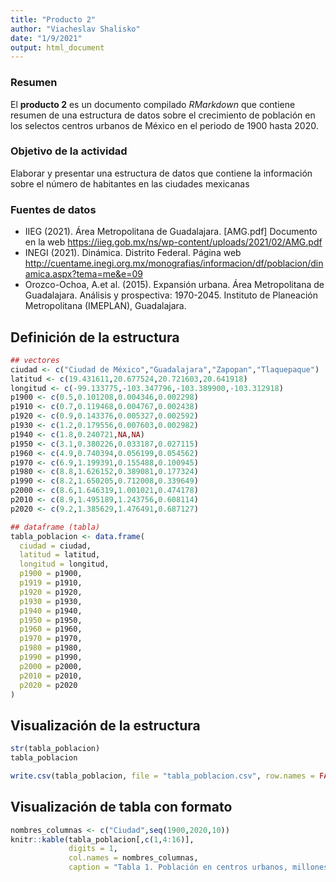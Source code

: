 ---
title: "Producto 2"
author: "Viacheslav Shalisko"
date: "1/9/2021"
output: html_document
---

### Resumen
El **producto 2** es un documento compilado *RMarkdown* que contiene resumen de una estructura de datos sobre el crecimiento de población en los selectos centros urbanos de México en el periodo de 1900 hasta 2020.

### Objetivo de la actividad
Elaborar y presentar una estructura de datos que contiene la información sobre el número de habitantes en las ciudades mexicanas

### Fuentes de datos

* IIEG (2021). Área Metropolitana de Guadalajara. [AMG.pdf] Documento en la web <https://iieg.gob.mx/ns/wp-content/uploads/2021/02/AMG.pdf>
* INEGI (2021). Dinámica. Distrito Federal. Página web <http://cuentame.inegi.org.mx/monografias/informacion/df/poblacion/dinamica.aspx?tema=me&e=09>
* Orozco-Ochoa, A.et al. (2015).  Expansión urbana. Área Metropolitana de Guadalajara. Análisis y prospectiva: 1970-2045. Instituto de Planeación Metropolitana (IMEPLAN), Guadalajara.

## Definición de la estructura

```{r definicion}
## vectores
ciudad <- c("Ciudad de México","Guadalajara","Zapopan","Tlaquepaque")
latitud <- c(19.431611,20.677524,20.721603,20.641918)
longitud <- c(-99.133775,-103.347796,-103.389900,-103.312918)
p1900 <- c(0.5,0.101208,0.004346,0.002298)
p1910 <- c(0.7,0.119468,0.004767,0.002438)
p1920 <- c(0.9,0.143376,0.005327,0.002592)
p1930 <- c(1.2,0.179556,0.007603,0.002982)
p1940 <- c(1.8,0.240721,NA,NA)
p1950 <- c(3.1,0.380226,0.033187,0.027115)
p1960 <- c(4.9,0.740394,0.056199,0.054562)
p1970 <- c(6.9,1.199391,0.155488,0.100945)
p1980 <- c(8.8,1.626152,0.389081,0.177324)
p1990 <- c(8.2,1.650205,0.712008,0.339649)
p2000 <- c(8.6,1.646319,1.001021,0.474178)
p2010 <- c(8.9,1.495189,1.243756,0.608114)
p2020 <- c(9.2,1.385629,1.476491,0.687127)

## dataframe (tabla)
tabla_poblacion <- data.frame(
  ciudad = ciudad,
  latitud = latitud,
  longitud = longitud,
  p1900 = p1900,
  p1919 = p1910,
  p1920 = p1920,
  p1930 = p1930,
  p1940 = p1940,
  p1950 = p1950,
  p1960 = p1960,
  p1970 = p1970,
  p1980 = p1980,
  p1990 = p1990,
  p2000 = p2000,
  p2010 = p2010,
  p2020 = p2020
)

```

## Visualización de la estructura

```{r}
str(tabla_poblacion)
tabla_poblacion

write.csv(tabla_poblacion, file = "tabla_poblacion.csv", row.names = FALSE)
```

## Visualización de tabla con formato

```{r}
nombres_columnas <- c("Ciudad",seq(1900,2020,10))
knitr::kable(tabla_poblacion[,c(1,4:16)],
             digits = 1,
             col.names = nombres_columnas,
             caption = "Tabla 1. Población en centros urbanos, millones de personas")
```

